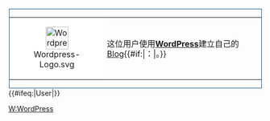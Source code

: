 <div style="float: left; border: solid #14568A 1px; margin: 1px;">
{| cellspacing="0" style="width: 238px; background: #6DA6D1; color: white;"
| style="width: 45px; height: 45px; background: #FFF; text-align: center; font-size: {{{5|{{{id-s|14}}}}}}pt;" | [[File:Wordpress-Logo.svg|45px]]
| style="font-size: {{{info-s|10}}}pt; padding: 4pt; line-height: 1.25em;" | 这位用户使用'''[[WordPress]]'''建立自己的[[Blog]]{{#if:{{{BlogUrl|}}}|：{{{BlogUrl|}}}|。}}
|}</div><includeonly>

<includeonly>{{#ifeq:{{NAMESPACE}}|User|[[Category:WordPress 使用者|{{PAGENAME}}]]}}</includeonly>

<noinclude>
{{Documentation}}
[[Category:软件用户框模板|W:WordPress]]
</noinclude>